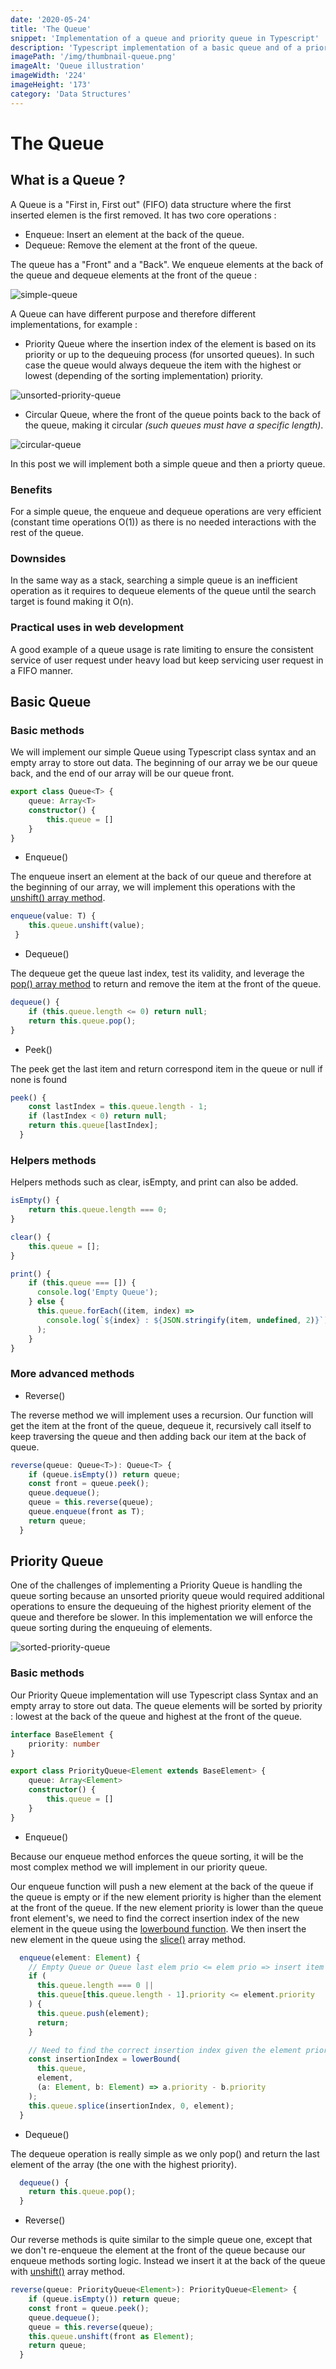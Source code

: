 ```yaml
---
date: '2020-05-24'
title: 'The Queue'
snippet: 'Implementation of a queue and priority queue in Typescript'
description: 'Typescript implementation of a basic queue and of a priority queue.'
imagePath: '/img/thumbnail-queue.png'
imageAlt: 'Queue illustration'
imageWidth: '224'
imageHeight: '173'
category: 'Data Structures'
---
```



# The Queue

<PostIntro date='May 24th 2020' category='Data Structures' />

## What is a Queue ?

A Queue is a "First in, First out" (FIFO) data structure where the first inserted elemen is the first removed.
It has two core operations :

-   Enqueue: Insert an element at the back of the queue.
-   Dequeue: Remove the element at the front of the queue.

The queue has a "Front" and a "Back". We enqueue elements at the back of the queue and dequeue elements at the front of the queue :

![simple-queue](/img/simple-queue.png)

A Queue can have different purpose and therefore different implementations, for example :

-   Priority Queue where the insertion index of the element is based on its priority or up to the dequeuing process (for unsorted queues). In such case the queue would always dequeue the item with the highest or lowest (depending of the sorting implementation) priority.

![unsorted-priority-queue](/img/unsorted-priority-queue.png)

-   Circular Queue, where the front of the queue points back to the back of the queue, making it circular _(such queues must have a specific length)_.

![circular-queue](/img/circular-queue.jpg)

In this post we will implement both a simple queue and then a priorty queue.

### Benefits

For a simple queue, the enqueue and dequeue operations are very efficient (constant time operations O(1)) as there is no needed interactions with the rest of the queue.

### Downsides

In the same way as a stack, searching a simple queue is an inefficient operation as it requires to dequeue elements of the queue until the search target is found making it O(n).

### Practical uses in web development

A good example of a queue usage is rate limiting to ensure the consistent service of user request under heavy load but keep servicing user request in a FIFO manner.

## Basic Queue

### Basic methods

We will implement our simple Queue using Typescript class syntax and an empty array to store out data. The beginning of our array we be our queue back, and the end of our array will be our queue front.

```typescript
export class Queue<T> {
	queue: Array<T>
	constructor() {
		this.queue = []
	}
}
```

-   Enqueue()

The enqueue insert an element at the back of our queue and therefore at the beginning of our array, we will implement this operations with the [unshift() array method](https://developer.mozilla.org/en-US/docs/Web/JavaScript/Reference/Global_Objects/Array/unshift).

```typescript
enqueue(value: T) {
    this.queue.unshift(value);
 }
```

-   Dequeue()

The dequeue get the queue last index, test its validity, and leverage the [pop() array method](https://developer.mozilla.org/en-US/docs/Web/JavaScript/Reference/Global_Objects/Array/pop) to return and remove the item at the front of the queue.

```typescript
dequeue() {
    if (this.queue.length <= 0) return null;
    return this.queue.pop();
}
```

-   Peek()

The peek get the last item and return correspond item in the queue or null if none is found

```typescript
peek() {
    const lastIndex = this.queue.length - 1;
    if (lastIndex < 0) return null;
    return this.queue[lastIndex];
  }
```

### Helpers methods

Helpers methods such as clear, isEmpty, and print can also be added.

```typescript
isEmpty() {
    return this.queue.length === 0;
}

clear() {
    this.queue = [];
}

print() {
    if (this.queue === []) {
      console.log('Empty Queue');
    } else {
      this.queue.forEach((item, index) =>
        console.log(`${index} : ${JSON.stringify(item, undefined, 2)}`)
      );
    }
}

```

### More advanced methods

-   Reverse()

The reverse method we will implement uses a recursion. Our function will get the item at the front of the queue, dequeue it, recursively call itself to keep traversing the queue and then adding back our item at the back of queue.

```typescript
reverse(queue: Queue<T>): Queue<T> {
    if (queue.isEmpty()) return queue;
    const front = queue.peek();
    queue.dequeue();
    queue = this.reverse(queue);
    queue.enqueue(front as T);
    return queue;
  }
```

## Priority Queue

One of the challenges of implementing a Priority Queue is handling the queue sorting because an unsorted priority queue would required additional operations to ensure the dequeuing of the highest priority element of the queue and therefore be slower. In this implementation we will enforce the queue sorting during the enqueuing of elements.

![sorted-priority-queue](/img/sorted-priority-queue.png)

### Basic methods

Our Priority Queue implementation will use Typescript class Syntax and an empty array to store out data. The queue elements will be sorted by priority : lowest at the back of the queue and highest at the front of the queue.

```typescript
interface BaseElement {
	priority: number
}

export class PriorityQueue<Element extends BaseElement> {
	queue: Array<Element>
	constructor() {
		this.queue = []
	}
}
```

-   Enqueue()

Because our enqueue method enforces the queue sorting, it will be the most complex method we will implement in our priority queue.

Our enqueue function will push a new element at the back of the queue if the queue is empty or if the new element priority is higher than the element at the front of the queue. If the new element priority is lower than the queue front element's, we need to find the correct insertion index of the new element in the queue using the [lowerbound function](https://github.com/nicolastoulemont/utilities/blob/master/src/lowerbound.ts). We then insert the new element in the queue using the [slice()](https://developer.mozilla.org/en-US/docs/Web/JavaScript/Reference/Global_Objects/Array/slice) array method.

```typescript
  enqueue(element: Element) {
    // Empty Queue or Queue last elem prio <= elem prio => insert item at the end of the array
    if (
      this.queue.length === 0 ||
      this.queue[this.queue.length - 1].priority <= element.priority
    ) {
      this.queue.push(element);
      return;
    }

    // Need to find the correct insertion index given the element priority
    const insertionIndex = lowerBound(
      this.queue,
      element,
      (a: Element, b: Element) => a.priority - b.priority
    );
    this.queue.splice(insertionIndex, 0, element);
  }
```

-   Dequeue()

The dequeue operation is really simple as we only pop() and return the last element of the array (the one with the highest priority).

```typescript
  dequeue() {
    return this.queue.pop();
  }
```

-   Reverse()

Our reverse methods is quite similar to the simple queue one, except that we don't re-enqueue the element at the front of the queue because our enqueue methods sorting logic. Instead we insert it at the back of the queue with [unshift()](https://developer.mozilla.org/en-US/docs/Web/JavaScript/Reference/Global_Objects/Array/unshift) array method.

```typescript
reverse(queue: PriorityQueue<Element>): PriorityQueue<Element> {
    if (queue.isEmpty()) return queue;
    const front = queue.peek();
    queue.dequeue();
    queue = this.reverse(queue);
    this.queue.unshift(front as Element);
    return queue;
  }
```
